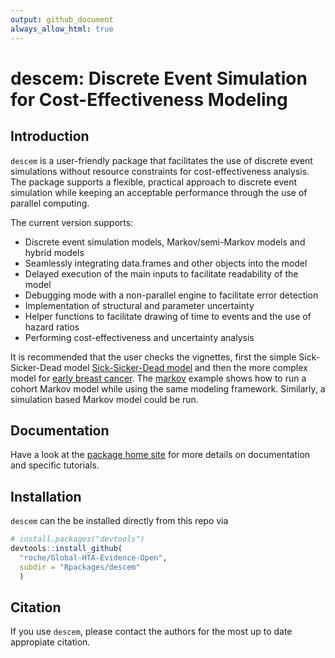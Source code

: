 ```yaml
---
output: github_document
always_allow_html: true
---
```


# descem: Discrete Event Simulation for Cost-Effectiveness Modeling

## Introduction
`descem` is a user-friendly package that facilitates the use of discrete event simulations without resource constraints for cost-effectiveness analysis.
The package supports a flexible, practical approach to discrete event simulation while keeping an acceptable performance through the use of parallel computing.

The current version supports:

* Discrete event simulation models, Markov/semi-Markov models and hybrid models
* Seamlessly integrating data.frames and other objects into the model
* Delayed execution of the main inputs to facilitate readability of the model
* Debugging mode with a non-parallel engine to facilitate error detection
* Implementation of structural and parameter uncertainty
* Helper functions to facilitate drawing of time to events and the use of hazard ratios
* Performing cost-effectiveness and uncertainty analysis

It is recommended that the user checks the vignettes, first the simple Sick-Sicker-Dead model [Sick-Sicker-Dead model](https://roche.github.io/Global-HTA-Evidence-Open/Rpackages/descem/docs/articles/example_ssd.html) and then the more complex model for [early breast cancer](https://roche.github.io/Global-HTA-Evidence-Open/Rpackages/descem/docs/articles/example_eBC.html). The [markov](https://roche.github.io/Global-HTA-Evidence-Open/Rpackages/descem/docs/articles/example_markov.html) example shows how to run a cohort Markov model while using the same modeling framework. Similarly, a simulation based Markov model could be run.

## Documentation

Have a look at the [package home site](https://roche.github.io/Global-HTA-Evidence-Open/Rpackages/descem/docs/index.html) for more details on documentation and specific tutorials.

## Installation

`descem` can the be installed directly from this repo via

``` r
# install.packages("devtools")
devtools::install_github(
  "roche/Global-HTA-Evidence-Open", 
  subdir = "Rpackages/descem"
  )
```

## Citation

If you use `descem`, please contact the authors for the most up to date appropiate citation.

